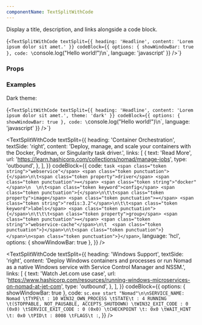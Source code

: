 ```yaml
---
componentName: TextSplitWithCode
---
```


Display a title, description, and links alongside a code block.

<LiveComponent>{`<TextSplitWithCode
  textSplit={{
    heading: 'Headline',
    content: 'Lorem ipsum dolor sit amet.'
  }}
  codeBlock={{
    options: { showWindowBar: true },
    code: \`<span class="token console class-name">console</span><span class="token punctuation">.</span><span class="token method function property-access">log</span><span class="token punctuation">(</span><span class="token string">"Hello world!"</span><span class="token punctuation">)</span>\n\`,
    language: 'javascript'
  }}
/>`}</LiveComponent>

### Props

<PropsTable props={componentProps} />

### Examples

Dark theme:

<LiveComponent>{`<TextSplitWithCode
  textSplit={{
    heading: 'Headline',
    content: 'Lorem ipsum dolor sit amet.',
    theme: 'dark'
  }}
  codeBlock={{
    options: { showWindowBar: true },
    code: \`<span class="token console class-name">console</span><span class="token punctuation">.</span><span class="token method function property-access">log</span><span class="token punctuation">(</span><span class="token string">"Hello world!"</span><span class="token punctuation">)</span>\n\`,
    language: 'javascript'
  }}
/>`}</LiveComponent>

<TextSplitWithCode
  textSplit={{
    heading: 'Container Orchestration',
    textSide: 'right',
    content:
      'Deploy, manage, and scale your containers with the Docker, Podman, or Singularity task driver.',
    links: [
      {
        text: 'Read More',
        url: 'https://learn.hashicorp.com/collections/nomad/manage-jobs',
        type: 'outbound',
      },
    ],
  }}
  codeBlock={{
    code: `task <span class="token string">"webservice"</span> <span class="token punctuation">{</span>\n\t<span class="token property">driver</span> <span class="token punctuation">=</span> <span class="token string">"docker"</span>\n  \n\t<span class="token keyword">config</span> <span class="token punctuation">{</span>\n\t\t<span class="token property">image</span> <span class="token punctuation">=</span> <span class="token string">"redis:3.2"</span>\n\t\t<span class="token keyword">labels</span> <span class="token punctuation">{</span>\n\t\t\t<span class="token property">group</span> <span class="token punctuation">=</span> <span class="token string">"webservice-cache"</span>\n\t  <span class="token punctuation">}</span>\n\t<span class="token punctuation">}</span>\n<span class="token punctuation">}</span>`,
    language: 'hcl',
    options: { showWindowBar: true },
  }}
/>

<TextSplitWithCode
  textSplit={{
    heading: 'Windows Support',
    textSide: 'right',
    content:
      'Deploy Windows containers and processes or run Nomad as a native Windows service with Service Control Manager and NSSM.',
    links: [
      {
        text: 'Watch Jet.com use case',
        url:
          'https://www.hashicorp.com/resources/running-windows-microservices-on-nomad-at-jet-com',
        type: 'outbound',
      },
    ],
  }}
  codeBlock={{
    options: { showWindowBar: true },
    code: `sc.exe start "Nomad"\n\nSERVICE_NAME: Nomad
\tTYPE\t : 10 WIN32_OWN_PROCESS
\tSTATE\t : 4 RUNNING
\t(STOPPABLE, NOT_PAUSABLE, ACCEPTS_SHUTDOWN)
\tWIN32_EXIT_CODE : 0 (0x0)
\tSERVICE_EXIT_CODE : 0 (0x0)
\tCHECKPOINT \t: 0x0
\tWAIT_HINT \t: 0x0
\tPID\t : 8008
\tFLAGS\t :`,
  }}
/>
